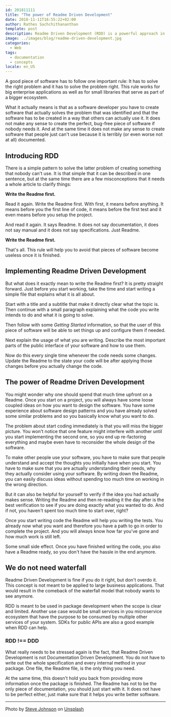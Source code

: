 ```yaml
---
id: 201811111
title: "The power of Readme Driven Development"
date: 2018-11-11T16:55:22+02:00
author: Rathes Sachchithananthan
template: post
description: Readme Driven Development (RDD) is a powerful approach in software development to write libraries that people can use and want to use
image: ../images/blog/readme-driven-development.jpg
categories:
  - Web
tags:
  - documentation
  - concepts
locale: en_US
---
```


A good piece of software has to follow one important rule: It has to solve the right problem and it has to solve the problem right. This rule works for big enterprise applications as well as for small libraries that serve as part of a bigger ecosystem.

What it actually means is that as a software developer you have to create software that actually solves the problem that was identified and that the software has to be created in a way that others can actually use it. It does not make any sense to create the perfect, bug-free piece of software if nobody needs it. And at the same time it does not make any sense to create software that people just can't use because it is terribly (or even worse not at all) documented.

## Introducing RDD

There is a simple pattern to solve the latter problem of creating something that nobody can't use. It is that simple that it can be described in one sentence, but at the same time there are a few misconceptions that it needs a whole article to clarify things:

**Write the Readme first.**

Read it again. Write the Readme first. With first, it means before anything. It means before you the first line of code, it means before the first test and it even means before you setup the project.

And read it again. It says Readme. It does not say documentation, it does not say manual and it does not say specifications. Just Readme.

**Write the Readme first.**

That's all. This rule will help you to avoid that pieces of software become useless once it is finished.

## Implementing Readme Driven Development

But what does it exactly mean to write the Readme first? It is pretty straight forward. Just before you start working, take the time and start writing a simple file that explains what it is all about.

Start with a title and a subtitle that make it directly clear what the topic is. Then continue with a small paragraph explaining what the code you write intends to do and what it is going to solve.

Then follow with some _Getting Started_ information, so that the user of this piece of software will be able to set things up and configure them if needed.

Next explain the usage of what you are writing. Describe the most important parts of the public interface of your software and how to use them.

Now do this every single time whenever the code needs some changes. Update the Readme to the state your code will be after applying those changes before you actually change the code.

## The power of Readme Driven Development

You might wonder why one should spend that much time upfront on a Readme. Once you start on a project, you will always have some loose coupled ideas on how you want to design the software. You have some experience about software design patterns and you have already solved some similar problems and so you basically know what you want to do.

The problem about start coding immediately is that you will miss the bigger picture. You won't notice that one feature might interfere with another until you start implementing the second one, so you end up re-factoring everything and maybe even have to reconsider the whole design of the software.

To make other people use your software, you have to make sure that people understand and accept the thoughts you initially have when you start. You have to make sure that you are actually understanding tbeir needs, why they actually consider using your software. By writing down the Readme, you can easily discuss ideas without spending too much time on working in the wrong direction.

But it can also be helpful for yourself to verify if the idea you had actually makes sense. Writing the Readme and then re-reading it the day after is the best verification to see if you are doing exactly what you wanted to do. And if not, you haven't spent too much time to start over, right?

Once you start writing code the Readme will help you writing the tests. You already now what you want and therefore you have a path to go in order to complete the project. And you will always know how far you've gone and how much work is still left.

Some small side effect. Once you have finished writing the code, you also have a Readme ready, so you don't have the hassle in the end anymore.

## We do not need waterfall

Readme Driven Development is fine if you do it right, but don't overdo it. This concept is not meant to be applied to large business applications. That would result in the comeback of the waterfall model that nobody wants to see anymore.

RDD is meant to be used in package development when the scope is clear and limited. Another use case would be small services in you microservice ecosystem that have the purpose to be consumed by multiple other services of your system. SDKs for public APIs are also a good example when RDD can help.

### RDD !== DDD

What really needs to be stressed again is the fact, that Readme Driven Development is not Documentation Driven Development. You do not have to write out the whole specification and every internal method in your package. One file, the Readme file, is the only thing you need.

At the same time, this doesn't hold you back from providing more information once the package is finished. The Readme has not to be the only piece of documentation, you should just start with it. It does not have to be perfect either, just make sure that it helps you write better software.

---

Photo by [Steve Johnson](https://unsplash.com/@steve_j) on [Unsplash](https://unsplash.com/photos/htqCupyYlCQ)
